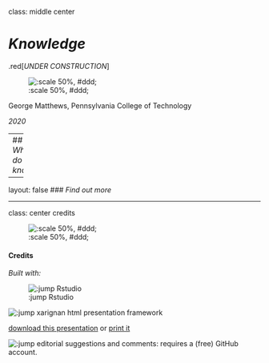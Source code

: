 class: middle center

# *Knowledge*

.red[*UNDER CONSTRUCTION*]

![:scale 50%, #ddd;](img/construction.jpg)

George Matthews, Pennsylvania College of Technology

*2020*

---
## *What do I know?*

---

layout: false
### *Find out more*









---
class: center credits

![:scale 50%, #ddd;](img/01/g-1.jpg)

#### Credits

*Built with:*

![:jump Rstudio](https://rstudio.com/products/rstudio/) 

![:jump xarignan](https://github.com/yihui/xaringan) html presentation framework 

<!-- *Photos by:* -->



[download this presentation](./pdf/06-knowledge.pdf) or [print it](./pdf/06-knowledge-print.pdf)

![:jump editorial suggestions and comments](https://github.com/gwmatthews/philosophy-slideshows/issues): requires a (free) GitHub account.


